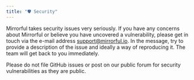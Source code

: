 ```yaml
---
title: "🛡 Security"
---
```


Mirrorful takes security issues very seriously. If you have any concerns about Mirrorful or believe you have uncovered a vulnerability, please get in touch via the e-mail address support@mirrorful.io. In the message, try to provide a description of the issue and ideally a way of reproducing it. The team will get back to you immediately.

Please do not file GitHub issues or post on our public forum for security vulnerabilities as they are public.

